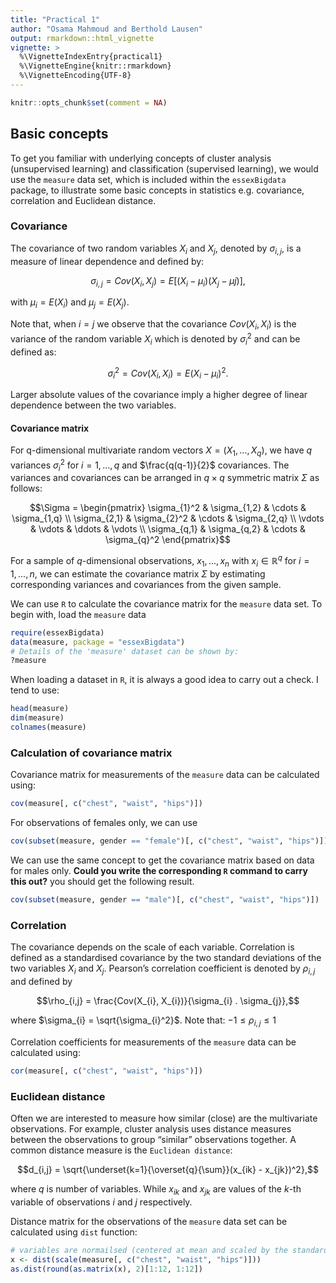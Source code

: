 ```yaml
---
title: "Practical 1"
author: "Osama Mahmoud and Berthold Lausen"
output: rmarkdown::html_vignette
vignette: >
  %\VignetteIndexEntry{practical1}
  %\VignetteEngine{knitr::rmarkdown}
  %\VignetteEncoding{UTF-8}
---
```


```r
knitr::opts_chunk$set(comment = NA)
```

## Basic concepts

To get you familiar with underlying concepts of cluster analysis (unsupervised learning) and classification (supervised learning), we would use the `measure` data set, which is included within the `essexBigdata` package, to illustrate some basic concepts in statistics e.g. covariance, correlation and Euclidean distance.

### Covariance

The covariance of two random variables $X_{i}$ and $X_{j}$, denoted by $\sigma_{i,j}$, is a measure of linear dependence and defined by:

$$\sigma_{i,j} = Cov(X_{i}, X_{j}) = E[(X_{i} - \mu_{i})(X_{j} - \mu{j})],$$

with $\mu_{i} = E(X_{i})$ and $\mu_{j} = E(X_{j})$.

Note that, when $i = j$ we observe that the covariance $Cov(X_{i}, X_{i})$ is the variance of the
random variable $X_{i}$ which is denoted by $\sigma_{i}^2$ and can be defined as:

$$\sigma_{i}^2 = Cov(X_{i}, X_{i}) = E(X_{i} - \mu_{i})^2.$$

Larger absolute values of the covariance imply a higher degree of linear dependence between the two variables.

#### Covariance matrix

For q-dimensional multivariate random vectors $X = (X_{1}, ... , X_{q})$, we have $q$ variances $\sigma_{i}^2$ for $i = 1, ... , q$ and $\frac{q(q-1)}{2}$ covariances. The variances and covariances can be arranged in $q × q$ symmetric matrix $\Sigma$ as follows:

$$\Sigma = 
\begin{pmatrix}
  \sigma_{1}^2 & \sigma_{1,2} & \cdots & \sigma_{1,q} \\
  \sigma_{2,1} & \sigma_{2}^2 & \cdots & \sigma_{2,q} \\
  \vdots  & \vdots  & \ddots & \vdots  \\
  \sigma_{q,1} & \sigma_{q,2} & \cdots & \sigma_{q}^2
\end{pmatrix}$$

For a sample of $q$-dimensional observations, $x_{1}, ... , x_{n}$ with $x_{i} \in \mathbb{\mathbb{R}}^{q}$ for $i = 1, ... , n$, we can estimate the covariance matrix $\Sigma$ by estimating corresponding variances and covariances from the given sample.

We can use `R` to calculate the covariance matrix for the `measure` data set. To begin with, load the `measure` data

```r
require(essexBigdata)
data(measure, package = "essexBigdata")
# Details of the 'measure' dataset can be shown by:
?measure
```

When loading a dataset in `R`, it is always a good idea to carry out a check. I tend to use:

```r
head(measure)
dim(measure)
colnames(measure)
```

### Calculation of covariance matrix

Covariance matrix for measurements of the `measure` data can be calculated using:
```r
cov(measure[, c("chest", "waist", "hips")])
```

For observations of females only, we can use
```r
cov(subset(measure, gender == "female")[, c("chest", "waist", "hips")])
```

We can use the same concept to get the covariance matrix based on data for males only. **Could you write the corresponding `R` command to carry this out?** you should get the following result.
```r
cov(subset(measure, gender == "male")[, c("chest", "waist", "hips")])
```

### Correlation

The covariance depends on the scale of each variable. Correlation is defined as a standardised covariance by the two standard deviations of the two
variables $X_{i}$ and $X_{j}$. Pearson's correlation coefficient is denoted by $\rho_{i,j}$ and defined by

$$\rho_{i,j} = \frac{Cov(X_{i}, X_{i})}{\sigma_{i} . \sigma_{j}},$$

where $\sigma_{i} = \sqrt{\sigma_{i}^2}$. Note that: $-1 \leq \rho_{i,j} \leq 1$

Correlation coefficients for measurements of the `measure` data can be calculated using:

```r
cor(measure[, c("chest", "waist", "hips")])
```

### Euclidean distance

Often we are interested to measure how similar (close) are the multivariate observations. For example, cluster analysis uses distance measures between the observations to group "similar" observations together. A common distance measure is the `Euclidean distance`:

$$d_{i,j} = \sqrt{\underset{k=1}{\overset{q}{\sum}}(x_{ik} - x_{jk})^2},$$

where $q$ is number of variables. While $x_{ik}$ and $x_{jk}$ are values of the $k$-th variable of observations $i$ and $j$ respectively.

Distance matrix for the observations of the `measure` data set can be calculated using `dist` function:

```r
# variables are normailsed (centered at mean and scaled by the standard deviations)
x <- dist(scale(measure[, c("chest", "waist", "hips")]))
as.dist(round(as.matrix(x), 2)[1:12, 1:12])
```
